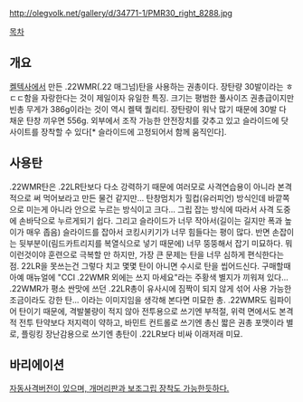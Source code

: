 http://olegvolk.net/gallery/d/34771-1/PMR30_right_8288.jpg

[[목차]]

== 개요 ==
[[켈텍]]사에서 만든 .22WMR(.22 매그넘)탄을 사용하는 권총이다. 장탄량 30발이라는 ㅎㄷㄷ함을 자랑한다는 것이 제일이자 유일한 특징. 크기는 평범한 풀사이즈 권총급이지만 빈총 무게가 386g이라는 것이 역시 켈택 퀄리티. 장탄량이 워낙 많기 때문에 30발 다 채운 탄창 끼우면 556g. 외부에서 조작 가능한 안전장치를 갖추고 있고 슬라이드에 닷사이트를 장착할 수 있다[* 슬라이드에 고정되어서 함께 움직인다].

== 사용탄 ==
.22WMR탄은 .22LR탄보다 다소 강력하기 때문에 여러모로 사격연습용이 아니라 본격적으로 써 먹어보라고 만든 물건 같지만... 탄창멈치가 힐컵(유러피언) 방식인데 바깥쪽으로 미는게 아니라 안으로 누르는 방식이고 크다... 그립 잡는 방식에 따라서 사격 도중에 손바닥으로 누르게되기 쉽다. 그리고 슬라이드가 너무 작아서(길이는 길지만 폭과 높이가 매우 좁음) 슬라이드를 잡아서 코킹시키기가 너무 힘들다는 평이 많다. 반면 손잡이는 뒷부분이(림드카트리지를 복열식으로 넣기 때문에) 너무 뚱뚱해서 잡기 미묘하다.
뭐 이런것이야 훈련으로 극복할 만 하지만, 가장 큰 문제는 탄을 너무 심하게 편식한다는 점. 22LR을 못쓰는건 그렇다 치고 몇몇 탄이 아니면 수시로 탄을 씹어드신다. 구매할때 아예 매뉴얼에 "CCI .22WMR 외에는 쓰지 마세요"라는 주황색 별지가 끼워져 있다... .22WMR가 평소 싼맛에 쓰던 .22LR총이 유사시에 짐짝이 되지 않게 섞어 사용 가능한 조금이라도 강한 탄... 이라는 이미지임을 생각해 본다면 미묘한 총. .22WMR도 림파이어 탄이기 때문에, 격발불량이 적지 않아 전투용으로 쓰기엔 부적절, 위력 면에서도 본격적 전투 탄약보다 저지력이 약하고, 바민트 컨트롤로 쓰기엔 총신 짧은 권총 포맷이라 별로, 플링킹 장난감용으로 쓰기엔 총탄이 .22LR보다 비싸 이래저래 미묘.

== 바리에이션 ==
{{{#!html
<iframe width="500" height="408" src="http://serviceapi.nmv.naver.com/flash/convertIframeTag.nhn?vid=508F5143F3D05AF05F10D2A0111826C28D30&outKey=V128a7dc3b00dc0e5a2938f7f55d2e9d2f150c82dc971855bfa8b8f7f55d2e9d2f150" frameborder="no" scrolling="no"></iframe>
}}}

[http://blog.naver.com/naljava69/60113569298 자동사격버전이 있으며, 개머리판과 보조그립 장착도 가능한듯하다.]
